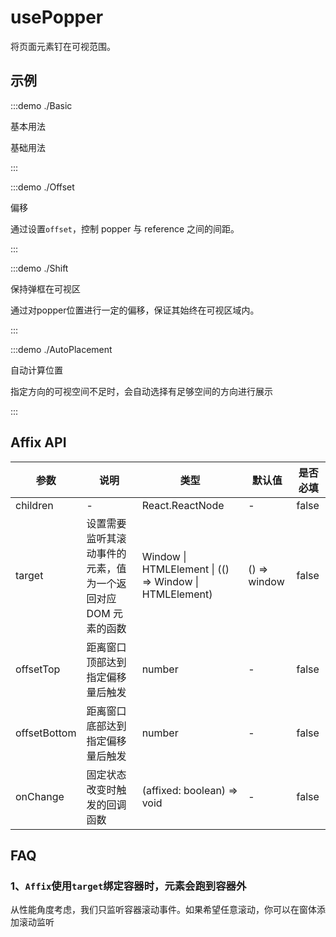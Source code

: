 # usePopper

将页面元素钉在可视范围。

## 示例

:::demo ./Basic

基本用法

基础用法

:::

:::demo ./Offset

偏移

通过设置`offset`，控制 popper 与 reference 之间的间距。

:::

:::demo ./Shift

保持弹框在可视区

通过对popper位置进行一定的偏移，保证其始终在可视区域内。

:::

:::demo ./AutoPlacement

自动计算位置

指定方向的可视空间不足时，会自动选择有足够空间的方向进行展示

:::

## Affix API

| 参数 | 说明 | 类型 | 默认值 | 是否必填 |
| --- | --- | --- | --- | --- |
| children | - | React.ReactNode | - | false |
| target | 设置需要监听其滚动事件的元素，值为一个返回对应 DOM 元素的函数 | Window \| HTMLElement \| (() => Window \| HTMLElement) | () => window | false |
| offsetTop | 距离窗口顶部达到指定偏移量后触发 | number | - | false |
| offsetBottom | 距离窗口底部达到指定偏移量后触发 | number | - | false |
| onChange | 固定状态改变时触发的回调函数 | (affixed: boolean) => void | - | false |

## FAQ

### 1、`Affix`使用`target`绑定容器时，元素会跑到容器外

从性能角度考虑，我们只监听容器滚动事件。如果希望任意滚动，你可以在窗体添加滚动监听
